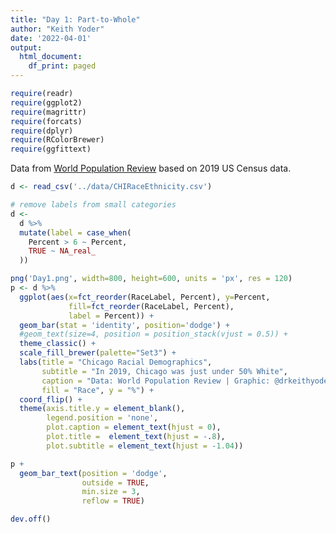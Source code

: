 ```yaml
---
title: "Day 1: Part-to-Whole"
author: "Keith Yoder"
date: '2022-04-01'
output:
  html_document:
    df_print: paged
---
```


```r
require(readr)
require(ggplot2)
require(magrittr)
require(forcats)
require(dplyr)
require(RColorBrewer)
require(ggfittext)
```

Data from [World Population Review](https://worldpopulationreview.com/us-cities/chicago-il-population) based on 2019 US Census data.


```r
d <- read_csv('../data/CHIRaceEthnicity.csv')

# remove labels from small categories
d <- 
  d %>%
  mutate(label = case_when(
    Percent > 6 ~ Percent,
    TRUE ~ NA_real_
  ))
```

```r
png('Day1.png', width=800, height=600, units = 'px', res = 120)
p <- d %>%
  ggplot(aes(x=fct_reorder(RaceLabel, Percent), y=Percent, 
             fill=fct_reorder(RaceLabel, Percent),
             label = Percent)) +
  geom_bar(stat = 'identity', position='dodge') +
  #geom_text(size=4, position = position_stack(vjust = 0.5)) +
  theme_classic() +
  scale_fill_brewer(palette="Set3") +
  labs(title = "Chicago Racial Demographics",
       subtitle = "In 2019, Chicago was just under 50% White",
       caption = "Data: World Population Review | Graphic: @drkeithyoder | #30DayChartChallenge",
       fill = "Race", y = "%") +
  coord_flip() +
  theme(axis.title.y = element_blank(),
        legend.position = 'none',
        plot.caption = element_text(hjust = 0),
        plot.title =  element_text(hjust = -.8),
        plot.subtitle = element_text(hjust = -1.04))

p +
  geom_bar_text(position = 'dodge',
                outside = TRUE,
                min.size = 3,
                reflow = TRUE)

dev.off()
```

